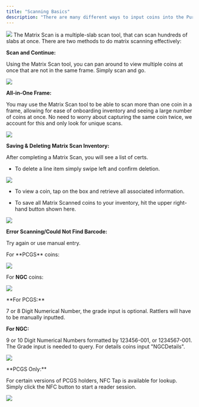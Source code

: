 ```yaml
---
title: "Scanning Basics"
description: "There are many different ways to input coins into the Pure iOS app to view their values as well as effortlessly track your collection."
---
```


<Frame caption="Home Screen Options for Scanning">
  <img src="/images/pure-technologies/quick-start/IMG_0473.jpg" />
</Frame>

<Accordion title="Matrix Scan">
The Matrix Scan is a multiple-slab scan tool, that can scan hundreds of slabs at once. There are two methods to do matrix scanning effectively:

**Scan and Continue:**

Using the Matrix Scan tool, you can pan around to view multiple coins at once that are not in the same frame. Simply scan and go.


![](/images/5.webp)


**All-in-One Frame:**

You may use the Matrix Scan tool to be able to scan more than one coin in a frame, allowing for ease of onboarding inventory and seeing a large number of coins at once. No need to worry about capturing the same coin twice, we account for this and only look for unique scans.


![](/images/6.webp)

**Saving & Deleting Matrix Scan Inventory:**

After completing a Matrix Scan, you will see a list of certs. 

* To delete a line item simply swipe left and confirm deletion.


![](/images/7.jpeg)


* To view a coin, tap on the box and retrieve all associated information.

* To save all Matrix Scanned coins to your inventory, hit the upper right-hand button shown here.


![](/images/8.webp)

**Error Scanning/Could Not Find Barcode:**

Try again or use manual entry.
</Accordion>

<Accordion title="Single Coin Scan">
  For **PCGS** coins:

![](/images/9.png)

For **NGC** coins:


![](/images/10.png)

</Accordion>

<Accordion title="Manual Input">
**For PCGS:**

7 or 8 Digit Numerical Number, the grade input is optional. Rattlers will have to be manually inputted.

**For NGC:**

9 or 10 Digit Numerical Numbers formatted by 123456-001, or 1234567-001\. The Grade input is needed to query. For details coins input "NGCDetails".


![](/images/pure-technologies/quick-start/IMG_0561.jpg)

</Accordion>

<Accordion title="NFC Tap">
**PCGS Only:**

For certain versions of PCGS holders, NFC Tap is available for lookup. Simply click the NFC button to start a reader session.


![](/images/pure-technologies/quick-start/IMG_0476.jpg)

</Accordion>



